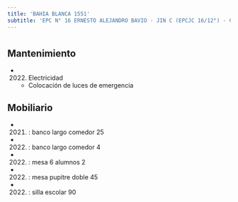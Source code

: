 ```yaml
---
title: 'BAHIA BLANCA 1551'
subtitle: 'EPC N° 16 ERNESTO ALEJANDRO BAVIO - JIN C (EPCJC 16/12°) - CAIYJ CLUB FLORESTA'
---
```


#


## Mantenimiento

*  (2022) Electricidad 
    + Colocación de luces de emergencia


## Mobiliario

*  (2021) : banco largo comedor 25 

*  (2022) : banco largo comedor 4 

*  (2022) : mesa 6 alumnos 2 

*  (2022) : mesa pupitre doble 45 

*  (2022) : silla escolar 90 






